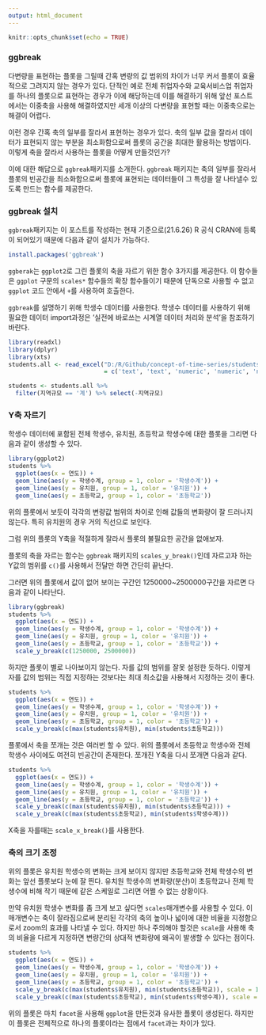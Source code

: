 ```yaml
---
output: html_document
---
```


```r
knitr::opts_chunk$set(echo = TRUE)
```

### ggbreak

다변량을 표현하는 플롯을 그릴때 간혹 변량의 값 범위의 차이가 너무 커서 플롯이 효율적으로 그려지지 않는 경우가 있다. 단적인 예로 전체 취업자수와 교육서비스업 취업자를 하나의 플롯으로 표현하는  경우가 이에 해당하는데 이를 해결하기 위해 앞선 포스트에서는 이중축을 사용해 해결하였지만 세개 이상의 다변량을 표현할 때는 이중축으로는 해결이 어렵다. 

이런 경우 간혹 축의 일부를 잘라서 표현하는 경우가 있다. 축의 일부 값을 잘라서 데이터가 표현되지 않는 부분을 최소화함으로써 플롯의 공간을 최대한 활용하는 방법이다. 이렇게 축을 잘라서 사용하는 플롯을 어떻게 만들것인가?

이에 대한 해답으로 `ggbreak`패키지를 소개한다. `ggbreak` 패키지는 축의 일부를 잘라서 플롯의 빈공간을 최소화함으로써 플롯에 표현되는 데이터들이 그 특성을 잘 나타낼수 있도록 만드는 함수를 제공한다. 

### ggbreak 설치

`ggbreak`패키지는 이 포스트를 작성하는 현재 기준으로(21.6.26) R 공식 CRAN에 등록이 되어있기 때문에 다음과 같이 설치가 가능하다. 

```r
install.packages('ggbreak')
```

`ggberak`는 `ggplot2`로 그린 플롯의 축을 자르기 위한 함수 3가지를 제공한다. 이 함수들은 `ggplot` 구문의 `scales*` 함수들의 확장 함수들이기 때문에 단독으로 사용할 수 없고 `ggplot` 코드 안에서 `+`를 사용하여 호출한다. 

`ggbreak`를 설명하기 위해 학생수 데이터를 사용한다. 학생수 데이터를 사용하기 위해 필요한 데이터 import과정은 '실전에 바로쓰는 시계열 데이터 처리와 분석'을 참조하기 바란다. 

```r
library(readxl)
library(dplyr)
library(xts)
students.all <- read_excel("D:/R/Github/concept-of-time-series/students.xlsx", skip = 16, na = '-', sheet = 1, col_types
                           = c('text', 'text', 'numeric', 'numeric', 'numeric', 'numeric', 'numeric', 'numeric', 'numeric', 'numeric', 'numeric', 'numeric', 'numeric', 'numeric', 'numeric','numeric', 'numeric', 'numeric'))

students <- students.all %>%
  filter(지역규모 == '계') %>% select(-지역규모)
```


### Y축 자르기

학생수 데이터에 포함된 전체 학생수, 유치원, 초등학교 학생수에 대한 플롯을 그리면 다음과 같이 생성할 수 있다. 

```r
library(ggplot2)
students %>%
  ggplot(aes(x = 연도)) + 
  geom_line(aes(y = 학생수계, group = 1, color = '학생수계')) +
  geom_line(aes(y = 유치원, group = 1, color = '유치원')) +
  geom_line(aes(y = 초등학교, group = 1, color = '초등학교'))
```

위의 플롯에서 보듯이 각각의 변량값 범위의 차이로 인해 값들의 변화량이 잘 드러나지 않는다. 특히 유치원의 경우 거의 직선으로 보인다. 

그럼 위의 플롯의 Y축을 적절하게 잘라서 플롯의 불필요한 공간을 없애보자.

플롯의 축을 자르는 함수는 `ggbreak` 패키지의 `scales_y_break()`인데 자르고자 하는 Y값의 범위를 `c()`를 사용해서 전달만 하면 간단히 끝난다. 

그러면 위의 플롯에서 값이 없어 보이는 구간인 1250000~2500000구간을 자르면 다음과 같이 나타난다. 

```r
library(ggbreak)
students %>%
  ggplot(aes(x = 연도)) + 
  geom_line(aes(y = 학생수계, group = 1, color = '학생수계')) +
  geom_line(aes(y = 유치원, group = 1, color = '유치원')) +
  geom_line(aes(y = 초등학교, group = 1, color = '초등학교')) + 
  scale_y_break(c(1250000, 2500000))

```

하지만 플롯이 별로 나아보이지 않는다. 자를 값의 범위를 잘못 설정한 듯하다. 이렇게 자를 값의 범위는 직접 지정하는 것보다는 최대 최소값을 사용해서 지정하는 것이 좋다. 

```r
students %>%
  ggplot(aes(x = 연도)) + 
  geom_line(aes(y = 학생수계, group = 1, color = '학생수계')) +
  geom_line(aes(y = 유치원, group = 1, color = '유치원')) +
  geom_line(aes(y = 초등학교, group = 1, color = '초등학교')) + 
  scale_y_break(c(max(students$유치원), min(students$초등학교)))
```

플롯에서 축을 쪼개는 것은 여러번 할 수 있다. 위의 플롯에서 초등학교 학생수와 전체 학생수 사이에도 여전히 빈공간이 존재한다. 쪼개진 Y축을 다시 쪼개면 다음과 같다. 

```r
students %>%
  ggplot(aes(x = 연도)) + 
  geom_line(aes(y = 학생수계, group = 1, color = '학생수계')) +
  geom_line(aes(y = 유치원, group = 1, color = '유치원')) +
  geom_line(aes(y = 초등학교, group = 1, color = '초등학교')) + 
  scale_y_break(c(max(students$유치원), min(students$초등학교))) +
  scale_y_break(c(max(students$초등학교), min(students$학생수계)))
```

X축을 자를때는 `scale_x_break()`를 사용한다.

### 축의 크기 조정

위의 플롯은 유치원 학생수의 변화는 크게 보이지 않지만 초등학교와 전체 학생수의 변화는 앞선 플롯보다 눈에 잘 띈다. 유치원 학생수의 변화량(분산)이 초등학교나 전체 학생수에 비해 작기 때문에 같은 스케일로 그리면 어쩔 수 없는 상황이다. 

만약 유치원 학생수 변화를 좀 크게 보고 싶다면 `scales`매개변수를 사용할 수 있다. 이 매개변수는 축이 잘라짐으로써 분리된 각각의 축의 높이나 넓이에 대한 비율을 지정함으로서 zoom의 효과를 나타낼 수 있다. 하지만 하나 주의해야 할것은 `scale`을 사용해 축의 비율을 다르게 지정하면 변량간의 상대적 변화량에 왜곡이 발생할 수 있다는 점이다. 

```r
students %>%
  ggplot(aes(x = 연도)) + 
  geom_line(aes(y = 학생수계, group = 1, color = '학생수계')) +
  geom_line(aes(y = 유치원, group = 1, color = '유치원')) +
  geom_line(aes(y = 초등학교, group = 1, color = '초등학교')) + 
  scale_y_break(c(max(students$유치원), min(students$초등학교)), scale = 1.5) +
  scale_y_break(c(max(students$초등학교), min(students$학생수계)), scale = 1.5)
```

위의 플롯은 마치 `facet`을 사용해 `ggplot`을 만든것과 유사한 플롯이 생성된다. 하지만 이 플롯은 전체적으로 하나의 플롯이라는 점에서 `facet`과는 차이가 있다. 
